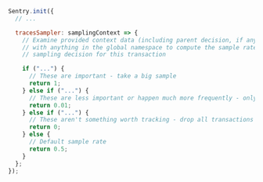 ```javascript
Sentry.init({
  // ...

  tracesSampler: samplingContext => {
    // Examine provided context data (including parent decision, if any) along
    // with anything in the global namespace to compute the sample rate or
    // sampling decision for this transaction

    if ("...") {
      // These are important - take a big sample
      return 1;
    } else if ("...") {
      // These are less important or happen much more frequently - only take 1%
      return 0.01;
    } else if ("...") {
      // These aren't something worth tracking - drop all transactions like this
      return 0;
    } else {
      // Default sample rate
      return 0.5;
    }
  };
});
```
